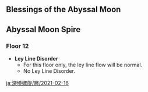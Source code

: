 {{Abyssal Moon Spire
|startVersion=1.3
|start=2021-02-16
|end=2021-05-01
|prev=2021-01-01
|next=2021-05-01
|floor12Changed=1
}}

==Blessings of the Abyssal Moon==
{{Blessing of the Abyssal Moon Schedule}}

==Abyssal Moon Spire==
===Floor 12===
*'''Ley Line Disorder'''
** For this floor only, the ley line flow will be normal.
** No Ley Line Disorder.

{{Domain Enemies
|level1=95
|target1=Remaining challenge time longer than 180/300/420 sec.
|enemies1_1=Geovishap (Pyro);Geovishap (Electro)
|enemies1_2=Geovishap (Hydro);Geovishap (Cryo)

|level2=98
|target2=Remaining challenge time longer than 180/300/420 sec.
|enemies2_1=Fatui Electro Cicin Mage / {{Aura|Lightning Bolt Matrix}};Fatui Cryo Cicin Mage
|enemies2_2=Fatui Pyro Agent*1 / {{Aura|Pursuing Fireball}};Fatui Pyro Agent*1;Treasure Hoarders: Gravedigger*2

|level3=100
|target3=Remaining challenge time longer than 180/300/420 sec.
|enemies3_1=Ruin Guard*1 / {{Aura|Rumbling Stone}}; Ruin Guard*1
|enemies3_2=Ruin Grader*1 / {{Aura|Ice Cage}}; Ruin Grader*1
}}

[[ja:深境螺旋/層/2021-02-16]]